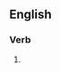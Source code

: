 ==English==

===Verb===
{{en-verb|particularis|ing}}

# {{alternative spelling of|[[particularize]]}}